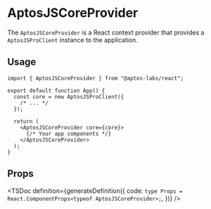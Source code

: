 
# AptosJSCoreProvider

The `AptosJSCoreProvider` is a React context provider that provides a `AptosJSProClient` instance to the application.

## Usage

```tsx
import { AptosJSCoreProvider } from "@aptos-labs/react";

export default function App() {
  const core = new AptosJSProClient({
    /* ... */
  });

  return (
    <AptosJSCoreProvider core={core}>
      {/* Your app components */}
    </AptosJSCoreProvider>
  );
}
```

## Props

<TSDoc
  definition={generateDefinition({
    code: `
    type Props = React.ComponentProps<typeof AptosJSCoreProvider>;
    `,
  })}
/>
